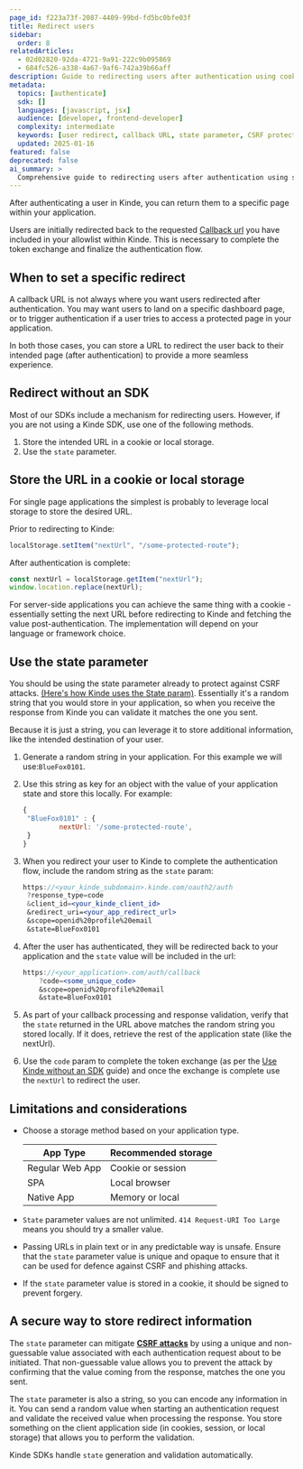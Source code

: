 ```yaml
---
page_id: f223a73f-2087-4409-99bd-fd5bc0bfe03f
title: Redirect users
sidebar:
  order: 8
relatedArticles:
  - 02d02820-92da-4721-9a91-222c9b095869
  - 684fc526-a338-4a67-9af6-742a39b66aff
description: Guide to redirecting users after authentication using cookies, local storage, or the state parameter for secure post-auth navigation.
metadata:
  topics: [authenticate]
  sdk: []
  languages: [javascript, jsx]
  audience: [developer, frontend-developer]
  complexity: intermediate
  keywords: [user redirect, callback URL, state parameter, CSRF protection, local storage, cookies]
  updated: 2025-01-16
featured: false
deprecated: false
ai_summary: >
  Comprehensive guide to redirecting users after authentication using secure methods including state parameter, local storage, and cookies.
---
```


After authenticating a user in Kinde, you can return them to a specific page within your application.

Users are initially redirected back to the requested [Callback url](/get-started/connect/callback-urls/) you have included in your allowlist within Kinde. This is necessary to complete the token exchange and finalize the authentication flow.

## When to set a specific redirect

A callback URL is not always where you want users redirected after authentication. You may want users to land on a specific dashboard page, or to trigger authentication if a user tries to access a protected page in your application.

In both those cases, you can store a URL to redirect the user back to their intended page (after authentication) to provide a more seamless experience.

## Redirect without an SDK

Most of our SDKs include a mechanism for redirecting users. However, if you are not using a Kinde SDK, use one of the following methods.

1. Store the intended URL in a cookie or local storage.
2. Use the `state` parameter.

## Store the URL in a cookie or local storage

For single page applications the simplest is probably to leverage local storage to store the desired URL.

Prior to redirecting to Kinde:

```jsx
localStorage.setItem("nextUrl", "/some-protected-route");
```

After authentication is complete:

```jsx
const nextUrl = localStorage.getItem("nextUrl");
window.location.replace(nextUrl);
```

For server-side applications you can achieve the same thing with a cookie - essentially setting the next URL before redirecting to Kinde and fetching the value post-authentication. The implementation will depend on your language or framework choice.

## Use the state parameter

You should be using the state parameter already to protect against CSRF attacks. [(Here's how Kinde uses the State param)](/get-started/learn-about-kinde/kinde-product-security/#csrf-protections-via-state-parameter). Essentially it's a random string that you would store in your application, so when you receive the response from Kinde you can validate it matches the one you sent.

Because it is just a string, you can leverage it to store additional information, like the intended destination of your user.

1. Generate a random string in your application. For this example we will use:`BlueFox0101`.
2. Use this string as key for an object with the value of your application state and store this locally. For example:

   ```jsx
   {
   	"BlueFox0101" : {
   			nextUrl: '/some-protected-route',
   	}
   }
   ```

3. When you redirect your user to Kinde to complete the authentication flow, include the random string as the `state` param:

   ```jsx
   https://<your_kinde_subdomain>.kinde.com/oauth2/auth
   	?response_type=code
   	&client_id=<your_kinde_client_id>
   	&redirect_uri=<your_app_redirect_url>
   	&scope=openid%20profile%20email
   	&state=BlueFox0101
   ```

4. After the user has authenticated, they will be redirected back to your application and the `state` value will be included in the url:

   ```jsx
   https://<your_application>.com/auth/callback
       ?code=<some_unique_code>
       &scope=openid%20profile%20email
       &state=BlueFox0101
   ```

5. As part of your callback processing and response validation, verify that the `state` returned in the URL above matches the random string you stored locally. If it does, retrieve the rest of the application state (like the nextUrl).
6. Use the `code` param to complete the token exchange (as per the [Use Kinde without an SDK](/developer-tools/about/using-kinde-without-an-sdk/#handling-the-callback) guide) and once the exchange is complete use the `nextUrl` to redirect the user.

## **Limitations and considerations**

- Choose a storage method based on your application type.

  | App Type        | Recommended storage |
  | --------------- | ------------------- |
  | Regular Web App | Cookie or session   |
  | SPA             | Local browser       |
  | Native App      | Memory or local     |

- `State` parameter values are not unlimited. `414 Request-URI Too Large` means you should try a smaller value.
- Passing URLs in plain text or in any predictable way is unsafe. Ensure that the `state` parameter value is unique and opaque to ensure that it can be used for defence against CSRF and phishing attacks.
- If the `state` parameter value is stored in a cookie, it should be signed to prevent forgery.

## A secure way to store redirect information

The `state` parameter can mitigate [**CSRF attacks**](https://en.wikipedia.org/wiki/Cross-site_request_forgery) by using a unique and non-guessable value associated with each authentication request about to be initiated. That non-guessable value allows you to prevent the attack by confirming that the value coming from the response, matches the one you sent.

The `state` parameter is also a string, so you can encode any information in it. You can send a random value when starting an authentication request and validate the received value when processing the response. You store something on the client application side (in cookies, session, or local storage) that allows you to perform the validation.

Kinde SDKs handle `state` generation and validation automatically.
